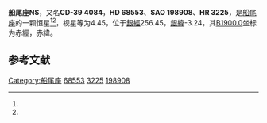 {{Starbox begin
| name = 船尾座NS
}}
{{Starbox observe
| epoch = [[J2000.0|J2000.0]]
| constell = [[船尾座|船尾座]]<ref name=SIMBAD>{{cite web
 | url=http://simbad.u-strasbg.fr/simbad/sim-id?Ident=HR+3225
 | title =Pulsating variable Star
 | publisher=Centre de Données astronomiques de Strasbourg
 | work=SIMBAD
 | accessdate=2012-07-13}}</ref><ref name=DATA>{{cite web
 | url=http://vizier.u-strasbg.fr/viz-bin/VizieR-5?-out.add=.&-source=5050&-corr=PK=HR&-out.max=9999&HR=3225
 | title =VizieR Detailed Page
 | accessdate=2012-07-13}}</ref>
| 星官 = 
| ra = {{RA|8|11|21.5}}<ref name=SIMBAD /><ref name=DATA />
| dec = {{DEC|-39|37|7}}<ref name=SIMBAD /><ref name=DATA />
| appmag_v = 4.45<ref name=SIMBAD /><ref name=DATA />
}}
{{Starbox character
| class = K3Ib<ref name=SIMBAD /><ref name=DATA />
| b-v = 1.62<ref name=SIMBAD /><ref name=DATA />
| u-b = 1.86<ref name=SIMBAD /><ref name=DATA />
| r-i = 0.9<ref name=SIMBAD /><ref name=DATA />
| variable = 
}}
{{Starbox astrometry
| radial_v = 1.86
| prop_mo_ra = 16
| parallax = -0.006
| p_error = 
}}
{{Starbox catalog
| names =CD-39 4084，[[SAO星表|SAO]] 198908，[[HD星表|HD]] 68553，[[HR星表|HR]] 3225}}
{{Starbox reference |Simbad=HR+3225}}
{{Starbox end}}

'''船尾座NS'''，又名'''CD-39 4084'''，'''HD 68553'''、'''SAO 198908'''、'''HR 3225'''，是[[船尾座|船尾座]]的一颗恒星<ref name=SIMBAD /><ref name=DATA />，视星等为4.45，位于[[銀道座標系|銀經]]256.45，[[銀道座標系|銀緯]]-3.24，其[[B1900.0|B1900.0]]坐标为赤經{{RA|8|7|47.1}}，赤緯{{DEC|-39|-3.24|13}}。

== 参考文献 ==
{{reflist}}

{{star-stub}}

{{船尾座恒星}}
[[Category:船尾座|Category:船尾座]]
[[Category:HD和HDE天體|68553]]
[[Category:HR天體|3225]]
[[Category:SAO天體|198908]]